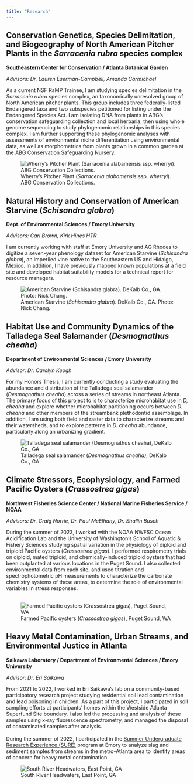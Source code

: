 ```yaml
---
title: "Research"
---
```


## Conservation Genetics, Species Delimitation, and Biogeography of North American Pitcher Plants in the *Sarracenia rubra* species complex

**Southeastern Center for Conservation / Atlanta Botanical Garden**

*Advisors: Dr. Lauren Eserman-Campbell, Amanda Carmichael*

As a current NSF RaMP Trainee, I am studying species delimitation in the *Sarracenia rubra* species complex, an taxonomically unresolved group of North American pitcher plants. This group includes three federally-listed Endangered taxa and two subspecies petitioned for listing under the Endangered Species Act. I am isolating DNA from plants in ABG's conservation safeguarding collection and local herbaria, then using whole genome sequencing to study phylogenomic relationships in this species complex. I am further supporting these phylogenomic analyses with assessments of environmental niche differentiation using environmental data, as well as morphometrics from plants grown in a common garden at the ABG Conservation Safeguarding Nursery. 

![Wherry's Pitcher Plant (*Sarracenia alabamensis* ssp. *wherryi*). ABG Conservation Collections.](images/IMG_4661-01.jpeg)

## Natural History and Conservation of American Starvine (*Schisandra glabra*)

**Dept. of Environmental Sciences / Emory University**

*Advisors: Carl Brown, Kirk Hines HTR*

I am currently working with staff at Emory University and AG Rhodes to digitize a seven-year phenology dataset for American Starvine (*Schisandra glabra*), an imperiled vine native to the Southeastern US and Hidalgo, Mexico. In addition, I have previously mapped known populations at a field site and developed habitat suitability models for a technical report for resource managers.

![American Starvine (*Schisandra glabra*). DeKalb Co., GA. Photo: Nick Chang.](images/A3677804-7500-43CB-B086-56AC94ACCB65.jpeg)

## Habitat Use and Community Dynamics of the Talladega Seal Salamander (*Desmognathus cheaha*)

**Department of Environmental Sciences / Emory University**

*Advisor: Dr. Carolyn Keogh*

For my Honors Thesis, I am currently conducting a study evaluating the abundance and distribution of the Talladega seal salamander (*Desmognathus cheaha*) across a series of streams in northeast Atlanta. The primary focus of this project to is to characterize microhabitat use in *D, cheaha* and explore whether microhabitat partitioning occurs between *D. cheaha* and other members of the streambank plethodontid assemblage. In addition, I am using both field and raster data to characterize streams and their watersheds, and to explore patterns in *D. cheaha* abundance, particularly along an urbanizing gradient.


![Talladega seal salamander (*Desmognathus cheaha)*, DeKalb Co., GA](images/Desmognathus_cheaha_2023-12-03.JPG)

## Climate Stressors, Ecophysiology, and Farmed Pacific Oysters (*Crassostrea gigas*)

**Northwest Fisheries Science Center / National Marine Fisheries Service / NOAA**

*Advisors: Dr. Craig Norrie, Dr. Paul McElhany, Dr. Shallin Busch*

During the summer of 2023, I worked with the NOAA NWFSC Ocean Acidification Lab and the University of Washington's School of Aquatic & Fishery Sciences studying spatial variation in the physiology of diploid and triploid Pacific oysters (*Crassostrea gigas*). I performed respirometry trials on diploid, mated triploid, and chemically-induced triploid oysters that had been outplanted at various locations in the Puget Sound. I also collected environmental data from each site, and used titration and spectrophotometric pH measurements to characterize the carbonate chemistry systems of these areas, to determine the role of environmental variables in stress responses.\
\


![Farmed Pacific oysters (*Crassostrea gigas*), Puget Sound, WA](images/Crassostrea_gigas_06-09-2023.JPG)

## Heavy Metal Contamination, Urban Streams, and Environmental Justice in Atlanta

**Saikawa Laboratory / Department of Environmental Sciences / Emory University**

*Advisor: Dr. Eri Saikawa*

From 2021 to 2022, I worked in Eri Saikawa's lab on a community-based participatory research project studying residential soil lead contamination and lead poisoning in children. As a part of this project, I participated in soil sampling efforts at participants' homes within the Westside Atlanta Superfund Site boundary. I also led the processing and analysis of these samples using x-ray fluorescence spectrometry, and managed the disposal of contaminated samples after analysis.\
\
During the summer of 2022, I participated in the [Summer Undergraduate Research Experience (SURE)](https://college.emory.edu/undergraduate-research/summer/index.html) program at Emory to analyze slag and sediment samples from streams in the metro-Atlanta area to identify areas of concern for heavy metal contamination.

![South River Headwaters, East Point, GA](images/South_River_headwaters_15-06-2022.JPG)
